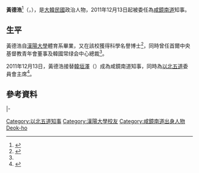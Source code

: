 {{Infobox president
| name = 黃德浩
| original_name = {{lang|ko|황덕호}}
| image =
| office = 第17屆[[咸镜南道_(韩国)|咸鏡南道]]{{link-ko|咸鏡南道知事|함경남도지사|知事}}
| premier = 
| term_start =2011年12月13日
| term_end =2014年11月30日
| predecessor =[[韓垣澤|韓垣澤]]
| successor = [[金德順|金德順]]
| birth_date = {{birth year and age|1955}}<ref>[http://www.jangro.kr/Jpeople/detail.htm?aid=1336615778&PHPSESSID=6cea4079dfeab75f78019b7c5747d5d4 황덕호 이북5도위원회 위원장, 함경남도 도지사]</ref>
| birth_place = {{DPRK}}[[咸鏡南道|咸鏡南道]][[興南區域|興南市]]<ref>[http://people.udanax.org/person.php?name=%ED%99%A9%EB%8D%95%ED%98%B8&id=89815 정무직공무원,(전직)대학학장,(전직)대학교수 황덕호  - 인물, 경력, 약력 정보 제공]</ref>
| native_place = 
| spouse = 
| marriage_date =
| children = 
| bothers = 
| religion =
| party = 
}}

'''黃德浩'''<ref>{{Cite web |url=http://kppun.com/bbs/board.php?bo_table=53&wr_id=39 |title=칼럼 > 세계상식 > 이북5도청 - 한반도평화국제연합 |access-date=2014-11-10 |archive-date=2016-03-04 |archive-url=https://web.archive.org/web/20160304124917/http://kppun.com/bbs/board.php?bo_table=53&wr_id=39 |dead-url=no }}</ref>（{{lang-ko|황덕호}}，{{bd|1955年||||catIdx=H黃德浩}}），是[[大韓民國|大韓民國]]政治人物，2011年12月13日起被委任為[[咸镜南道_(韩国)|咸鏡南道]]知事。

==生平==
黃德浩自[[漢陽大學|漢陽大學]]體育系畢業，又在該校獲得科學名譽博士<ref name="in">{{Cite web |url=http://www.ibuk5do.go.kr/5do/frt/sub/a06/selectGovernor.do?menu_depth=05&menu_depth2=01&menu_depth3=01 |title=홈 - 함경남도 - 도소개 - 도지사소개(도지사) |access-date=2014-11-10 |archive-date=2021-01-25 |archive-url=https://web.archive.org/web/20210125144749/http://www.ibuk5do.go.kr/5do/frt/sub/a06/selectGovernor.do?menu_depth=05&menu_depth2=01&menu_depth3=01 |dead-url=no }}</ref>，同時曾任首爾中央基督教青年會董事及韓國常绿会中心總裁<ref name="in"/>。

2011年12月13日，黃德浩接替[[韓垣澤|韓垣澤]]（{{lang-ko|한원택}}）成為咸鏡南道知事，同時為[[以北五道|以北五道]]委員會主席<ref>{{Cite web |url=http://www.ebuk7do.co.kr/news/articleView.html?idxno=308 |title=제17대 황덕호 함경남도지사 취임 |access-date=2014-11-10 |archive-date=2015-09-23 |archive-url=https://web.archive.org/web/20150923232826/http://www.ebuk7do.co.kr/news/articleView.html?idxno=308 |dead-url=no }}</ref>。

==參考資料==
{{reflist}}

{{start box}}
{{s-gov}}
{{s-before|[[白永哲|白永哲]]}}
{{s-title|[[以北五道|以北五道]]委員會主席|2012年}}
{{s-after|[[金東明|金東明]]}}
|-
{{s-before|[[韓垣澤|韓垣澤]]}}
{{s-title|[[咸镜南道_(韩国)|咸鏡南道]]{{link-ko|咸鏡南道知事|함경남도지사|知事}}|2011年12月13日－2014年11月30日}}
{{s-after|[[金德順|金德順]]}}
{{end box}}
{{DEFAULTSORT:Hwang Deok-ho}}
[[Category:以北五道知事|Category:以北五道知事]]
[[Category:漢陽大學校友|Category:漢陽大學校友]]
[[Category:咸鏡南道出身人物|Category:咸鏡南道出身人物]]
[[Category:黃姓|Deok-ho]]